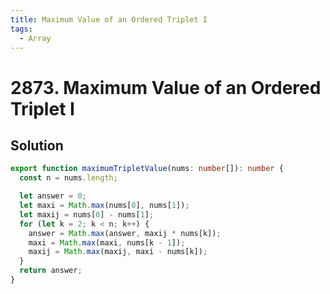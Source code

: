 ```yaml
---
title: Maximum Value of an Ordered Triplet I
tags:
  - Array
---
```


# 2873. Maximum Value of an Ordered Triplet I

<Badges>
  <LevelBadge level="easy" />
  <TopicBadge name="Array" slug="array" />
</Badges>

## Solution

```typescript filename="solution.ts" copy
export function maximumTripletValue(nums: number[]): number {
  const n = nums.length;

  let answer = 0;
  let maxi = Math.max(nums[0], nums[1]);
  let maxij = nums[0] - nums[1];
  for (let k = 2; k < n; k++) {
    answer = Math.max(answer, maxij * nums[k]);
    maxi = Math.max(maxi, nums[k - 1]);
    maxij = Math.max(maxij, maxi - nums[k]);
  }
  return answer;
}
```

<ProblemLink
  codingSite="leetcode"
  href="https://leetcode.com/problems/maximum-value-of-an-ordered-triplet-i"
  title="Maximum Value of an Ordered Triplet I"
/>
